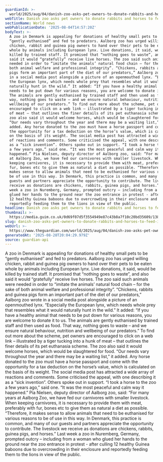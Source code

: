 ```yaml
---
guardianId: >-
  world/2025/aug/04/danish-zoo-asks-pet-owners-to-donate-rabbits-and-horses-to-feed-its-predators
webTitle: Danish zoo asks pet owners to donate rabbits and horses to feed its predators
sectionName: World news
webPublicationDate: '2025-08-04T14:57:20Z'
bodyText: >-
  A zoo in Denmark is appealing for donations of healthy small pets to be
  “gently euthanised” and fed to predators. Aalborg zoo has urged willing
  chicken, rabbit and guinea pig owners to hand over their pets to be eaten
  whole by animals including European lynx. Live donations, it said, would be
  killed by trained staff. It promised that “nothing goes to waste”, and also
  said it would “gratefully” receive live horses. The zoo said such animals were
  needed in order to “imitate the animals’ natural food chain – for the sake of
  both animal welfare and professional integrity”. “Chickens, rabbits and guinea
  pigs form an important part of the diet of our predators,” Aalborg zoo wrote
  in a social media post alongside a picture of an openmouthed lynx. “Especially
  the European lynx, which needs whole prey that resembles what it would
  naturally hunt in the wild.” It added: “If you have a healthy animal that
  needs to be put down for various reasons, you are welcome to donate it to us.
  The animals are gently euthanised by trained staff and then used as food. That
  way, nothing goes to waste – and we ensure natural behaviour, nutrition and
  wellbeing of our predators.” To find out more about the scheme, pet owners are
  encouraged to click on a web link – illustrated by a tiger tucking into a hunk
  of meat – that outlines the finer details of its pet euthanasia scheme. The
  zoo also said it would welcome horses, which would be slaughtered for food.
  “Our needs vary throughout the year and there may be a waiting list,” it
  added. Any horse donated to the zoo must have a horse passport and come with
  the opportunity for a tax deduction on the horse’s value, which is calculated
  on the basis of its weight. The social media post has attracted a wide array
  of reactions and comments. Some criticised the appeal, with one describing it
  as a “sick invention”. Others spoke out in support. “I took a horse to the zoo
  a few years ago,” said one. “It was the most peaceful and calm way it
  happened.” Pia Nielsen, deputy director of Aalborg zoo, said: “For many years
  at Aalborg Zoo, we have fed our carnivores with smaller livestock. When
  keeping carnivores, it is necessary to provide them with meat, preferably with
  fur, bones etc to give them as natural a diet as possible. “Therefore, it
  makes sense to allow animals that need to be euthanised for various reasons to
  be of use in this way. In Denmark, this practice is common, and many of our
  guests and partners appreciate the opportunity to contribute. The livestock we
  receive as donations are chickens, rabbits, guinea pigs, and horses.” Last
  week a zoo in Nuremberg, Germany, prompted outcry – including from a woman who
  glued her hands to the ground near the zoo entrance in protest - after culling
  12 healthy Guinea baboons due to overcrowding in their enclosure and
  reportedly feeding them to the lions in view of the public.
headline: Danish zoo asks pet owners to donate rabbits and horses to feed its predators
thumbnail: >-
  https://media.guim.co.uk/0d69f07d5f3554949e87c43b8a7f10c20bd35609/1381_355_4235_3388/500.jpg
slug: danish-zoo-asks-pet-owners-to-donate-rabbits-and-horses-to-feed-its-predators
webUrl: >-
  https://www.theguardian.com/world/2025/aug/04/danish-zoo-asks-pet-owners-to-donate-rabbits-and-horses-to-feed-its-predators
generatedAt: '2025-08-28T20:04:29.979Z'
source: guardian-api
---
```

A zoo in Denmark is appealing for donations of healthy small pets to be “gently euthanised” and fed to predators. Aalborg zoo has urged willing chicken, rabbit and guinea pig owners to hand over their pets to be eaten whole by animals including European lynx. Live donations, it said, would be killed by trained staff. It promised that “nothing goes to waste”, and also said it would “gratefully” receive live horses. The zoo said such animals were needed in order to “imitate the animals’ natural food chain – for the sake of both animal welfare and professional integrity”. “Chickens, rabbits and guinea pigs form an important part of the diet of our predators,” Aalborg zoo wrote in a social media post alongside a picture of an openmouthed lynx. “Especially the European lynx, which needs whole prey that resembles what it would naturally hunt in the wild.” It added: “If you have a healthy animal that needs to be put down for various reasons, you are welcome to donate it to us. The animals are gently euthanised by trained staff and then used as food. That way, nothing goes to waste – and we ensure natural behaviour, nutrition and wellbeing of our predators.” To find out more about the scheme, pet owners are encouraged to click on a web link – illustrated by a tiger tucking into a hunk of meat – that outlines the finer details of its pet euthanasia scheme. The zoo also said it would welcome horses, which would be slaughtered for food. “Our needs vary throughout the year and there may be a waiting list,” it added. Any horse donated to the zoo must have a horse passport and come with the opportunity for a tax deduction on the horse’s value, which is calculated on the basis of its weight. The social media post has attracted a wide array of reactions and comments. Some criticised the appeal, with one describing it as a “sick invention”. Others spoke out in support. “I took a horse to the zoo a few years ago,” said one. “It was the most peaceful and calm way it happened.” Pia Nielsen, deputy director of Aalborg zoo, said: “For many years at Aalborg Zoo, we have fed our carnivores with smaller livestock. When keeping carnivores, it is necessary to provide them with meat, preferably with fur, bones etc to give them as natural a diet as possible. “Therefore, it makes sense to allow animals that need to be euthanised for various reasons to be of use in this way. In Denmark, this practice is common, and many of our guests and partners appreciate the opportunity to contribute. The livestock we receive as donations are chickens, rabbits, guinea pigs, and horses.” Last week a zoo in Nuremberg, Germany, prompted outcry – including from a woman who glued her hands to the ground near the zoo entrance in protest - after culling 12 healthy Guinea baboons due to overcrowding in their enclosure and reportedly feeding them to the lions in view of the public.
